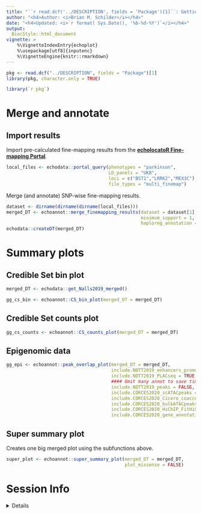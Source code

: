```yaml
---
title: "``r read.dcf('../DESCRIPTION', fields = 'Package')[1]``: Getting Started" 
author: "<h4>Author: <i>Brian M. Schilder</i></h4>" 
date: "<h4>Updated: <i>`r format( Sys.Date(), '%b-%d-%Y')`</i></h4>"
output:
  BiocStyle::html_document
vignette: >
    %\VignetteIndexEntry{echoplot} 
    %\usepackage[utf8]{inputenc}
    %\VignetteEngine{knitr::rmarkdown}
---
```


```r
pkg <- read.dcf("../DESCRIPTION", fields = "Package")[1]
library(pkg, character.only = TRUE)
```

```R
library(`r pkg`)
```

# Merge and annotate 

## Import results 

Import pre-calculated fine-mapping results from the [**echolocatoR Fine-mapping Portal**](https://rajlab.shinyapps.io/Fine_Mapping_Shiny/).

```r
local_files <- echodata::portal_query(phenotypes = "parkinson",
                                      LD_panels = "UKB", 
                                      loci = c("BST1","LRRK2","MEX3C"),
                                      file_types = "multi_finemap")
```


Merge (and annotate) SNP-wise fine-mapping results.

```r
dataset <- dirname(dirname(dirname(local_files)))
merged_DT <- echoannot::merge_finemapping_results(dataset = dataset[1], 
                                                  minimum_support = 1,
                                                  haploreg_annotation = TRUE)
echodata::createDT(merged_DT)
```

# Summary plots

## Credible Set bin plot

```r
merged_DT <- echodata::get_Nalls2019_merged()

gg_cs_bin <- echoannot::CS_bin_plot(merged_DT = merged_DT)
```

## Credible Set counts plot

```r
gg_cs_counts <- echoannot::CS_counts_plot(merged_DT = merged_DT)
```

## Epigenomic data

```r
gg_epi <- echoannot::peak_overlap_plot(merged_DT = merged_DT, 
                                       include.NOTT2019_enhancers_promoters = TRUE,
                                       include.NOTT2019_PLACseq = TRUE,
                                       #### Omit many annot to save time ####
                                       include.NOTT2019_peaks = FALSE,
                                       include.CORCES2020_scATACpeaks = FALSE, 
                                       include.CORCES2020_Cicero_coaccess = FALSE, 
                                       include.CORCES2020_bulkATACpeaks = FALSE, 
                                       include.CORCES2020_HiChIP_FitHiChIP_coaccess = FALSE,
                                       include.CORCES2020_gene_annotations = FALSE)
```

## Super summary plot

Creates one big merged plot using the subfunctions above.

```r
super_plot <- echoannot::super_summary_plot(merged_DT = merged_DT, 
                                            plot_missense = FALSE)

```

# Session Info 

<details> 

```r
utils::sessionInfo()
```

</details>  

